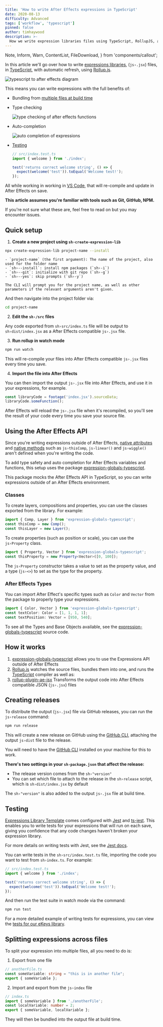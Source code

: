 ```yaml
---
title: 'How to write After Effects expressions in TypeScript'
date: 2020-08-13
difficulty: Advanced
tags: ['workflow', 'typescript']
pinned: false
author: timhaywood
description: >-
  How we write expression libraries files using TypeScript, RollupJS, and rollup-plugin-ae-jsx, adding auto completion and type checking when writing After Effects Expressions in VS Code.
---
```


  Note,
  Inform,
  Warn,
  ContentList,
  FileDownload,
} from 'components/callout';

In this article we'll go over how to write [expressions libraries](/blog/write-expressions-external-files/), (`js›.jsx`) files, in [TypeScript](https://www.typescriptlang.org/), with automatic refresh, using [Rollup.js](https://rollupjs.org/guide/en/).

![typescript to after effects diagram](typescript-to-ae-diagram.png)

This means you can write expressions with the full benefits of:

- Bundling from [multiple files at build time](#splitting-expressions-across-files)

- Type checking

  ![type checking of after effects functions](expression-type-checking.png)

- Auto-completion

  ![auto completion of expressions](auto-completion.png)

- [Testing](#testing)

  ```js
  // src/index.test.ts
  import { welcome } from './index';

  test('returns correct welcome string', () => {
    expect(welcome('test')).toEqual('Welcome test!');
  });
  ```

All while working in working in [VS Code](http://code.visualstudio.com), that will re-compile and update in After Effects on save.

<Note>

**This article assumes you're familiar with tools such  as Git, GitHub, NPM.**

If you're not sure what these are, feel free to read on but you may encounter issues.

</Note>

## Quick setup

1. **Create a new project using `sh›create-expression-lib`**

  ```sh
  npx create-expression-lib project-name --install
  ```

  <ToggleSection title="Command arguments" as="strong">

    - `project-name` (the first argument): The name of the project, also used for the folder name
    - `sh›--install`: install npm packages (`sh›-i`)
    - `sh›--git`: initialize with git repo (`sh›-g`)
    - `sh›--yes`: skip prompts (`sh›-y`)
  
    The CLI will prompt you for the project name, as well as other parameters if the relevant arguments aren't given.

  </ToggleSection>

  And then navigate into the project folder via:

  ```sh
  cd project-name
  ```
  

2. **Edit the `sh›/src` files**

  Any code exported from `sh›src/index.ts` file will be output to `sh›dist/index.jsx` as a After Effects compatible `js›.jsx` file.

3. **Run rollup in watch mode**

  ```sh
  npm run watch
  ```

  This will re-compile your files into After Effects compatible `js›.jsx` files every time you save.

4. **Import the file into After Effects**

  You can then import the output `js›.jsx` file into After Effects, and use it in your expressions, for example.

  ```js
  const libraryCode = footage('index.jsx').sourceData;
  libraryCode.someFunction();
  ```

  After Effects will reload the `js›.jsx` file when it's recompiled, so you'll see the result of your code every time you save your source file.


## Using the After Effects API

Since you're writing expressions outside of After Effects, [native attributes](/blog/basics-native-attributes) and [native methods](/blog/basics-native-methods) such as `js›thisComp`, `js›linear()` and `js›wiggle()` aren't defined when you're writing the code.

<Inform>

To add type safety and auto completion for After Effects variables and functions, this setup uses the package [expression-globals-typescript](https://github.com/motiondeveloper/expression-globals-typescript).

</Inform>

This package mocks the After Effects API in TypeScript, so you can write expressions outside of an After Effects environment.

### Classes

To create layers, compositions and properties, you can use the classes exported from the library. For example:

```ts
import { Comp, Layer } from 'expression-globals-typescript';
const thisComp = new Comp();
const thisLayer = new Layer();
```

To create properties (such as position or scale), you can use the `js›Property` class.

```ts
import { Property, Vector } from 'expression-globals-typescript';
const thisProperty = new Property<Vector>([0, 100]);
```

The `js›Property` constructor takes a value to set as the property value, and a type (`js›<>`) to set as the type for the property.

### After Effects Types

You can import After Effect's specific types such as `Color` and `Vector` from the package to properly type your expressions.

```typescript
import { Color, Vector } from 'expression-globals-typescript';
const textColor: Color = [1, 1, 1, 1];
const textPosition: Vector = [950, 540];
```

<Inform>

To see all the Types and Base Objects available, see the [expression-globals-typescript](https://github.com/motiondeveloper/expression-globals-typescript) source code.

</Inform>

## How it works

1. [expression-globals-typescript](https://github.com/motiondeveloper/expression-globals-typescript) allows you to use the Expressions API outside of After Effects
2. [Rollup.js](https://rollupjs.org/guide/en/) watches the source files, bundles them into one, and runs the [TypeScript](https://www.typescriptlang.org/) compiler as well as:
3. [rollup-plugin-ae-jsx](https://github.com/motiondeveloper/rollup-plugin-ae-jsx) Transforms the output code into After Effects compatible JSON (`js›.jsx`) files


## Creating releases

To distribute the output (`js›.jsx`) file via GitHub releases, you can run the `js›release` command:

```sh
npm run release
```

This will create a new release on GitHub using the [GitHub CLI](https://github.com/cli/cli), attaching the output `js›dist` file to the release.

<Inform>

You will need to have the [GitHub CLI](https://github.com/cli/cli) installed on your machine for this to work.

</Inform>

**There's two settings in your `sh›package.json` that affect the release:**

- The release version comes from the `sh›"version"`
- You can set which file to attach to the release in the `sh›release` script, which is `sh›dist/index.jsx` by default

<Note>

The `sh›"version"` is also added to the output `js›.jsx` file at build time.

</Note>

## Testing

[Expressions Library Template](https://github.com/motiondeveloper/expressions-library-template) comes configured with [Jest](https://jestjs.io/) and [ts-jest](https://github.com/kulshekhar/ts-jest). This enables you to write tests for your expressions that will run on each save, giving you confidence that any code changes haven't broken your expression library.

<Inform>

For more details on writing tests with Jest, see the [Jest docs](https://jestjs.io/docs/en/getting-started).

</Inform>

You can write tests in the `sh›src/index.test.ts` file, importing the code you want to test from `sh›index.ts`. For example:

```js
// src/index.test.ts
import { welcome } from './index';

test('returns correct welcome string', () => {
  expect(welcome('test')).toEqual('Welcome test!');
});
```

And then run the test suite in watch mode via the command:

```sh
npm run test
```

<Inform>

For a more detailed example of writing tests for expressions, you can view the [tests for our eKeys library](https://github.com/motiondeveloper/eKeys/blob/master/src/index.test.ts).

</Inform>

## Splitting expressions across files

To split your expression into multiple files, all you need to do is:

1. Export from one file

```typescript
// anotherFile.ts
const someVariable: string = "this is in another file";
export { someVariable };
```
2. Import and export from the `js›index` file

```typescript
// index.ts
import { someVariable } from './anotherFile';
const localVariable: number = 2;
export { someVariable, localVariable };
```

They will then be bundled into the output file at build time.